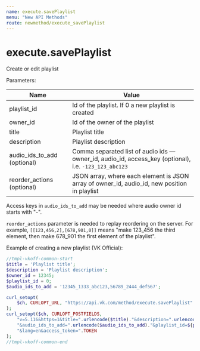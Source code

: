 ```yaml
---
name: execute.savePlaylist
menu: "New API Methods"
route: newmethod/execute_savePlaylist
---
```


# execute.savePlaylist

Create or edit playlist

Parameters:

|Name|Value|
|---|---|
|playlist_id|Id of the playlist. If 0 a new playlist is created|
|owner_id|Id of the owner of the playlist|
|title|Playlist title|
|description|Playlist description|
|audio_ids_to_add (optional)|Comma separated list of audio ids — owner_id, audio_id, access_key (optional), i.e. `-123_123_abc123`|
|reorder_actions (optional)|JSON array, where each element is JSON array of owner_id, audio_id, new position in playlist|

Access keys in `audio_ids_to_add` may be needed where audio owner id starts with "-".

`reorder_actions` parameter is needed to replay reordering on the server. For example, `[[123,456,2],[678,901,0]]` 
means "make 123_456 the third element, then make 678_901 the first element of the playlist".

Example of creating a new playlist (VK Official):

```php
//tmpl-vkoff-common-start
$title = 'Playlist title';
$description = 'Playlist description';
$owner_id = 12345;
$playlist_id = 0;
$audio_ids_to_add = '12345_1333_abc123,56789_2444_def567';

curl_setopt(
    $ch, CURLOPT_URL, "https://api.vk.com/method/execute.savePlaylist"
);
curl_setopt($ch, CURLOPT_POSTFIELDS,
    "v=5.116&https=1&title=".urlencode($title)."&description=".urlencode($description).
    "&audio_ids_to_add=".urlencode($audio_ids_to_add)."&playlist_id=${playlist_id}&owner_id=${owner_id}".
    "&lang=en&access_token=".TOKEN
);
//tmpl-vkoff-common-end
```

